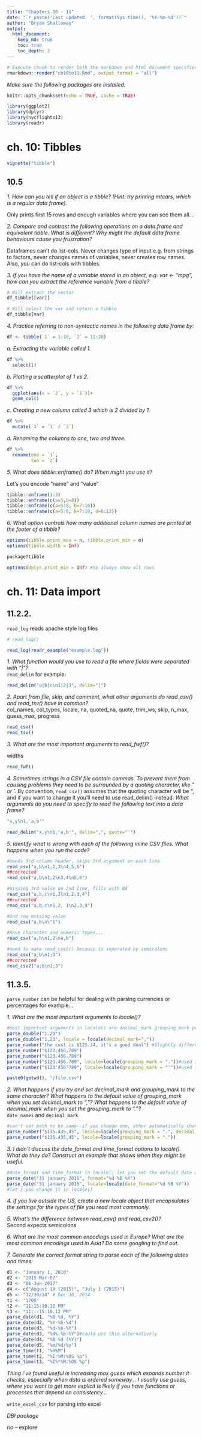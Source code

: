 ```yaml
---
title: "Chapters 10 - 11"
date: "`r paste('Last updated: ', format(Sys.time(), '%Y-%m-%d'))`"
author: "Bryan Shalloway"
output: 
  html_document:
    keep_md: true
    toc: true
    toc_depth: 3
---
```



```r
# Execute chunk to render both the markdown and html document specified in the YAML header.
rmarkdown::render("ch10to11.Rmd", output_format = "all")
```

*Make sure the following packages are installed:*  

```r
knitr::opts_chunk$set(echo = TRUE, cache = TRUE)

library(ggplot2)
library(dplyr)
library(nycflights13)
library(readr)
```

# ch. 10: Tibbles

```r
vignette("tibble")
```


## 10.5

*1. How can you tell if an object is a tibble? (Hint: try printing mtcars, which is a regular data frame).*  
  
Only prints first 15 rows and enough variables where you can see them all. .


*2. Compare and contrast the following operations on a data.frame and equivalent tibble. What is different? Why might the default data frame behaviours cause you frustration?*  
  
Dataframes can't do list-cols. Never changes type of input e.g. from strings to factors, never changes names of variables, never creates row names. Also, you can do list-cols with tibbles.  
  

*3. If you have the name of a variable stored in an object, e.g. var <- "mpg", how can you extract the reference variable from a tibble?*  
  
```r
# Will extract the vector
df_tibble[[var]]

# Will select the var and return a tibble
df_tibble[var]
```

*4. Practice referring to non-syntactic names in the following data frame by:*  
  
```r
df <- tibble(`1` = 1:10, `2` = 11:20)

```

*a. Extracting the variable called 1.*  
```r
df %>% 
  select(1)
```
  

*b. Plotting a scatterplot of 1 vs 2.*  
```r
df %>% 
  ggplot(aes(x = `2`, y = `1`))+
  geom_col()
```
 
*c. Creating a new column called 3 which is 2 divided by 1.*  
  
```r
df %>% 
  mutate(`3` = `1` / `2`) 
```

*d. Renaming the columns to one, two and three.*  
```r
df %>% 
  rename(one = `1`,
         two = `2`)

```
  

*5. What does tibble::enframe() do? When might you use it?*  

Let's you encode "name" and "value"
```r
tibble::enframe(1:3)
tibble::enframe(c(a=5,b=8))
tibble::enframe(c(a=5:8, b=7:10))
tibble::enframe(c(a=5:8, b=7:10, d=9:12))
```


*6. What option controls how many additional column names are printed at the footer of a tibble?*  
```r
options(tibble.print_max = n, tibble.print_min = m)
options(tibble.width = Inf)

package?tibble

options(dplyr.print_min = Inf) #to always show all rows
```


# ch. 11: Data import

## 11.2.2.  

`read_log` reads apache style log files

```r
# read_log()

read_log(readr_example("example.log"))
```

  
*1. What function would you use to read a file where fields were separated with "|"?*  
`read_delim`  for example:
```r
read_delim("a|b|c\n1|2|3", delim="|")
```
  
  
  
*2. Apart from file, skip, and comment, what other arguments do read_csv() and read_tsv() have in common?*  
col_names, col_types, locale, na, quoted_na, quote, trim_ws, skip, n_max, guess_max, progress  
  
```r
read_csv()
read_tsv()
```

  
*3. What are the most important arguments to read_fwf()?*  

widths
```r
read_fwf()
```

  
*4. Sometimes strings in a CSV file contain commas. To prevent them from causing problems they need to be surrounded by a quoting character, like " or '.* By convention, `read_csv()` assumes that the quoting character will be ", and if you want to change it you'll need to use read_delim() instead. *What arguments do you need to specify to read the following text into a data frame?*
  
```r
"x,y\n1,'a,b'"

read_delim("x,y\n1,'a,b'", delim=",", quote="'")
```



*5. Identify what is wrong with each of the following inline CSV files. What happens when you run the code?*  
  
```r
#needs 3rd column header, skips 3rd argument on each line
read_csv("a,b\n1,2,3\n4,5,6")
##corrected
read_csv("a,b\n1,2\n3,4\n5,6")

#missing 3rd value on 2nd line, fills with NA
read_csv("a,b,c\n1,2\n1,2,3,4")
##corrected
read_csv("a,b,c\n1,2, 1\n2,3,4")

#2nd row missing value
read_csv("a,b\n\"1")

#Have character and numeric types...
read_csv("a,b\n1,2\na,b")

#need to make read_csv2() because is seperated by semicolons
read_csv("a;b\n1;3")
##corrected
read_csv2("a;b\n1;3")
```
  

## 11.3.5.

`parse_number` can be helpful for dealing with parsing currencies or percentages for example...

*1. What are the most important arguments to locale()?*  
  
```r
#most important arguments in locale() are decimal_mark grouping_mark probably
parse_double("1.23")
parse_double("1,23", locale = locale(decimal_mark=","))
parse_number("the cost is $125.34, it's a good deal") #Slightly different than book, captures decimal
parse_number("$123,456,789")
parse_number("$123.456.789")
parse_number("$123.456.789", locale=locale(grouping_mark = "."))#used in europe
parse_number("$123'456'789", locale=locale(grouping_mark = "'"))#used in Switzerland

```
  


```r
paste0(getwd(), "/file.csv")
```


*2. What happens if you try and set decimal_mark and grouping_mark to the same character? What happens to the default value of grouping_mark when you set decimal_mark to ","? What happens to the default value of decimal_mark when you set the grouping_mark to "."?*  
`date_names`  and `decimal_mark`
```r
#can't set both to be same--if you change one, other automatically changes
parse_number("$135.435,45", locale=locale(grouping_mark = ".", decimal_mark = ","))
parse_number("$135.435,45", locale=locale(grouping_mark = "."))

```
  

*3. I didn't discuss the date_format and time_format options to locale(). What do they do? Construct an example that shows when they might be useful.*    
```r
#date_format and time_format in locale() let you set the default date and time formats
parse_date("31 january 2015", format="%d %B %Y")
parse_date("31 january 2015", locale=locale(date_format="%d %B %Y")) 
#let's you change it in locale()
```
  

*4. If you live outside the US, create a new locale object that encapsulates the settings for the types of file you read most commonly.*  
  

*5. What's the difference between read_csv() and read_csv2()?*  
Second expects semicolons  

*6. What are the most common encodings used in Europe? What are the most common encodings used in Asia? Do some googling to find out.*  
  
*7. Generate the correct format string to parse each of the following dates and times:*  
```r
d1 <- "January 1, 2010"
d2 <- "2015-Mar-07"
d3 <- "06-Jun-2017"
d4 <- c("August 19 (2015)", "July 1 (2015)")
d5 <- "12/30/14" # Dec 30, 2014
t1 <- "1705"
t2 <- "11:15:10.12 PM"
t3 <- "11:::15:10.12 PM"
parse_date(d1, "%B %d, %Y")
parse_date(d2, "%Y-%b-%d")
parse_date(d3, "%d-%b-%Y")
parse_date(d3, "%d%.%b-%Y")#could use this alternatively
parse_date(d4, "%B %d (%Y)")
parse_date(d5, "%m/%d/%y")
parse_time(t1, "%H%M")
parse_time(t2, "%I:%M:%OS %p")
parse_time(t3, "%I%*%M:%OS %p")
```


*Thing i've found useful is increasing max guess which expands number it checks, especially when data is ordered someway... I usually use guess, where you want to get more explicit is likely if you have functions or processes that depend on consistency...*

`write_excel_csv` for parsing into excel

*DBI package*

*rio* -- explore


